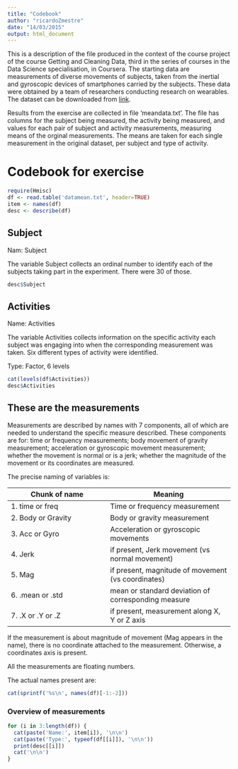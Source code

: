 ```yaml
---
title: "Codebook"
author: "ricardoZmestre"
date: "14/03/2015"
output: html_document
---
```


This is a description of the file produced in the context of the course project of the course Getting and Cleaning Data, third in the series of courses in the Data Science specialisation, in Coursera. The starting data are measurements of diverse movements of subjects, taken from the inertial and gyroscopic devices of smartphones carried by the subjects. These data were obtained by a team of researchers conducting research on wearables. The dataset can be downloaded from [link](https://d396qusza40orc.cloudfront.net/getdata%2Fprojectfiles%2FUCI%20HAR%20Dataset.zip).

Results from the exercise are collected in file 'meandata.txt'. The file has columns for the subject being measured, the activity being measured, and values for each pair of subject and activity measurements, measuring means of the orginal measurements. The means are taken for each single measurement in the original dataset, per subject and type of activity.

# Codebook for exercise

```r
require(Hmisc)
df <- read.table('datamean.txt', header=TRUE)
item <- names(df)
desc <- describe(df)
```

## Subject

Nam: Subject

The variable Subject collects an ordinal number to identify each of the subjects taking part in the experiment. There were 30 of those.

```r
desc$Subject
```

## Activities

Name: Activities

The variable Activities collects information on the specific activity each subject was engaging into when the corresponding measurement was taken. Six different types of activity were identified. 

Type: Factor, 6 levels
```r
cat(levels(df$Activities))
desc$Activities
```

## These are the measurements

Measurements are described by names with 7 components, all of which are needed to understand the specific measure described. These components are for: time or frequency measurements; body movement of gravity measurement; acceleration or gyroscopic movement measurement; whether the movement is normal or is a jerk; whether the magnitude of the movement or its coordinates are measured.

The precise naming of variables is:

Chunk of name           | Meaning
----------------------- | -----------------------------
1. time or freq         | Time or frequency measurement
2. Body or Gravity      | Body or gravity measurement
3. Acc or Gyro          | Acceleration or gyroscopic movements
4. Jerk                 | if present, Jerk movement (vs normal movement)
5. Mag                  | if present, magnitude of movement (vs coordinates)
6. .mean or .std        | mean or standard deviation of corresponding measure
7. .X or .Y or .Z       | if present, measurement along X, Y or Z axis

If the measurement is about magnitude of movement (Mag appears in the name), there is no coordinate attached to the measurement. Otherwise, a coordinates axis is present.

All the measurements are floating numbers.

The actual names present are:

```r
cat(sprintf('%s\n', names(df)[-1:-2]))
```

### Overview of measurements

```r
for (i in 3:length(df)) {
  cat(paste('Name:', item[i]), '\n\n')
  cat(paste('Type:', typeof(df[[i]]), '\n\n'))
  print(desc[[i]])
  cat('\n\n')
}
```

